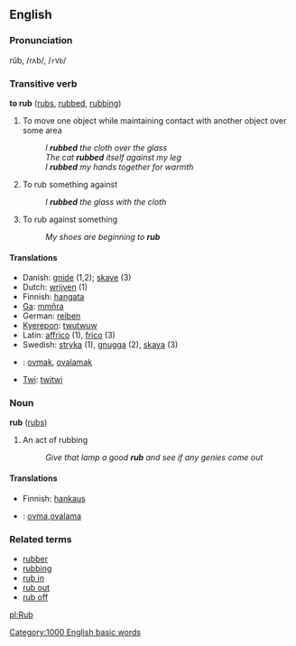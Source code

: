 ==English==
===Pronunciation===
rŭb, /rʌb/, /<tt>rVb</tt>/

=== Transitive verb ===
'''to rub''' ([[rubs]], [[rubbed]], [[rubbing]])

# To move one object while maintaining contact with another object over some area
#: ''I '''rubbed''' the cloth over the glass''
#: ''The cat '''rubbed''' itself against my leg''
#: ''I '''rubbed''' my hands together for warmth''
# To rub something against
#: ''I '''rubbed''' the glass with the cloth''
# To rub against something
#: ''My shoes are beginning to '''rub'''''

====Translations====
*Danish: [[gnide]] (1,2); [[skave]] (3)
*Dutch: [[wrijven]] (1)
*Finnish: [[hangata]]
*[[Ga]]: [[mmñra]]
*German: [[reiben]]
*[[Kyerepon]]: [[twutwuw]]
*Latin: [[affrico]] (1), [[frico]] (3)
*Swedish: [[stryka]] (1), [[gnugga]] (2), [[skava]] (3)
*{{tr}}: [[ovmak]], [[ovalamak]]
*[[Twi]]: [[twitwi]]

=== Noun ===
'''rub''' ([[rubs]])

# An act of rubbing
#: ''Give that lamp a good '''rub''' and see if any genies come out''

====Translations====
*Finnish: [[hankaus]]
*{{tr}}: [[ovma]],[[ovalama]]

=== Related terms ===
*[[rubber]]
*[[rubbing]]
*[[rub in]]
*[[rub out]]
*[[rub off]]

[[pl:Rub]]
[[Category:1000 English basic words]]